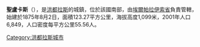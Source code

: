 '''聖盧卡斯'''（{{lang-es|San Lucas}}），是[[洪都拉斯|洪都拉斯]]的城鎮，位於該國南部，由[[埃爾帕拉伊索省|埃爾帕拉伊索省]]負責管轄，始建於1875年8月2日，面積123.27平方公里，海拔高度1,099米，2001年人口6,849，人口密度每平方公里55.56人。

{{coord|13|44|0|N|86|57|0|W|type:adm2nd_region:HN_source:nlwiki|display=title}}

{{Honduras-geo-stub}}
[[Category:洪都拉斯城市|Category:洪都拉斯城市]]